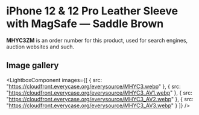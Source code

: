 
# iPhone 12 & 12 Pro Leather Sleeve with MagSafe — Saddle Brown

<Callout type='info' emoji='👉🏻'>**MHYC3ZM** is an order number for this product, used for search engines, auction websites and such.</Callout>

## Image gallery

<LightboxComponent
    images={[
      {
        src: "https://cloudfront.everycase.org/everysource/MHYC3.webp"
      },
      {
        src: "https://cloudfront.everycase.org/everysource/MHYC3_AV1.webp"
      },
      {
        src: "https://cloudfront.everycase.org/everysource/MHYC3_AV2.webp"
      },
      {
        src: "https://cloudfront.everycase.org/everysource/MHYC3_AV3.webp"
      }
    ]}
  />
